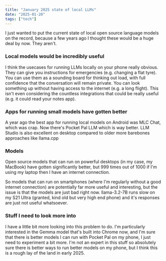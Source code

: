 ```yaml
---
title: "January 2025 state of local LLMs"
date: "2025-01-20"
tags: ["tech"]
---
```


I just wanted to put the current state of local open source language models on the record, because a few years ago I thought these would be a huge deal by now. They aren't. 

### Local models would be incredibly useful 
I think the usecases for running LLMs locally on your phone really obvious. They can give you instructions for emergencies (e.g. changing a flat tyre). You can use them as a sounding board for thinking out load, with full confidence that the conversation will remain private. You can look something up without having access to the internet (e.g. a long flight). This isn't even considering the countless integrations that could be really useful (e.g. it could read your notes app). 

### Apps for running small models have gotten better 
A year ago the best app for running local models on Android was MLC Chat, which was crap. Now there's Pocket Pal LLM which is way better. LLM Studio is also excellent on desktop compared to older more barebones approaches like llama.cpp

### Models 
Open source models that can run on powerful desktops (in my case, my MacBook) have gotten significantly better, but 999 times out of 1000 if I'm using my laptop then I have an internet connection. 

So models that can run on smartphones (where I'm regularly without a good internet connection) are potentially far more useful and interesting, but the issue is that the models are just bad right now. llama-3.2-7B runs slow on my S21 Ultra (granted, kind old but very high end phone) and it's responses are just not useful whatsoever. 

### Stuff I need to look more into 
I have a little bit more looking into this problem to do. I'm particularly interested in the Gemma model that's built into Chrome now, and I'm sure that there is better models I can run with Pocket Pal on my phone, I just need to experiment a bit more. I'm not an expert in this stuff so absolutely sure there is better ways to run better models on my phone, but I think this is a rough lay of the land in early 2025. 
